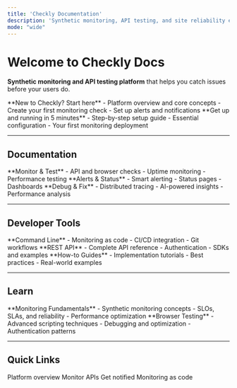 ```yaml
---
title: 'Checkly Documentation'
description: 'Synthetic monitoring, API testing, and site reliability engineering platform documentation.'
mode: "wide"
---
```


# Welcome to Checkly Docs

**Synthetic monitoring and API testing platform** that helps you catch issues before your users do.

<CardGroup cols={2}>
<Card title="Getting Started" icon="rocket" href="/docs/getting-started/what-is-checkly">
**New to Checkly? Start here**
- Platform overview and core concepts
- Create your first monitoring check
- Set up alerts and notifications
</Card>

<Card title="Quick Start" icon="bolt" href="/docs/getting-started/quickstart">
**Get up and running in 5 minutes**
- Step-by-step setup guide
- Essential configuration
- Your first monitoring deployment
</Card>
</CardGroup>

---

## Documentation

<CardGroup cols={3}>
<Card title="Detect" icon="radar" href="/docs/detect/synthetic-monitoring/overview">
**Monitor & Test**
- API and browser checks
- Uptime monitoring
- Performance testing
</Card>

<Card title="Communicate" icon="bell" href="/docs/communicate/alerts/overview">
**Alerts & Status**
- Smart alerting
- Status pages
- Dashboards
</Card>

<Card title="Resolve" icon="wrench" href="/docs/resolve/traces/getting-started">
**Debug & Fix**
- Distributed tracing
- AI-powered insights
- Performance analysis
</Card>
</CardGroup>

---

## Developer Tools

<CardGroup cols={3}>
<Card title="CLI" icon="terminal" href="/cli-reference/overview">
**Command Line**
- Monitoring as code
- CI/CD integration
- Git workflows
</Card>

<Card title="API" icon="code" href="/api-reference/introduction">
**REST API**
- Complete API reference
- Authentication
- SDKs and examples
</Card>

<Card title="Guides" icon="book" href="/guides/getting-started-with-monitoring-as-code">
**How-to Guides**
- Implementation tutorials
- Best practices
- Real-world examples
</Card>
</CardGroup>

---

## Learn

<CardGroup cols={2}>
<Card title="Monitoring" icon="chart-line" href="/learn/monitoring/overview">
**Monitoring Fundamentals**
- Synthetic monitoring concepts
- SLOs, SLAs, and reliability
- Performance optimization
</Card>

<Card title="Playwright" icon="theater-masks" href="/learn/playwright/overview">
**Browser Testing**
- Advanced scripting techniques
- Debugging and optimization
- Authentication patterns
</Card>
</CardGroup>

---

## Quick Links

<CardGroup cols={4}>
<Card title="What is Checkly?" href="/docs/getting-started/what-is-checkly">
Platform overview
</Card>

<Card title="Create API Check" href="/docs/detect/synthetic-monitoring/api-checks/creating-your-first-api-check">
Monitor APIs
</Card>

<Card title="Set up Alerts" href="/docs/communicate/alerts/channels">
Get notified
</Card>

<Card title="Deploy with CLI" href="/cli-reference/deploy">
Monitoring as code
</Card>
</CardGroup>